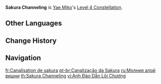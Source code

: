 {{Constellation Infobox
|image       = Constellation Sakura Channeling.png
|description = When Sesshou Sakura lightning hits opponents, the {{Color|Electro DMG Bonus}} of all nearby party members is increased by 20% for 5s.
|level       = 4
|character   = Yae Miko
|utility1    = Electro DMG Bonus
}}
'''Sakura Channeling''' is [[Yae Miko]]'s [[Level 4 Constellation]].

==Other Languages==
{{Other Languages
|en      = Sakura Channeling
|zhs     = 绯樱引雷章
|zhs_rm  = Fēiyīng Yǐnléi Zhāng
|zht     = 緋櫻引雷章
|zht_rm  = Fēiyīng Yǐnléi Zhāng
|zh_tl   = Scarlet Sakura Lightning Conduction Chapter
|ja      = 緋櫻誘雷章
|ja_rm   = Hiou Yuurai Shou{{Assumed}}
|ja_tl   = Scarlet Sakura Lightning Conduction Chapter
|ja_note = "Scarlet Sakura" (''Hiou'') refers to [[Sakura Bloom]] (''Hiou Kyuu'') or its tree [[Sacred Sakura]] in the game. "Chapter" may refer to a chapter in her spell tome (where "Scarlet Sakura Lightning Conduction" is perhaps the chapter's title).
|ko      = 벚꽃이 불러온 뇌장
|ko_rm   = Beotkkot-i Bulleo'on Noejang
|ko_tl   = The Thunderbolt Brought by Cherry Blossoms
|es      = Cerezo de la tormenta
|es_tl   = Cherry Tree of the Lightning Storm
|fr      = Canalisation de sakura
|fr_tl   = Channeling of Sakura
|ru      = Молния алой вишни
|ru_tl   = Scarlet Cherry's Lightning
|th      = Sakura Channeling
|vi      = {{tt|Anh Đào Dẫn Lôi Chương|樱桃引雷章}}
|vi_tl   = Cherry Lightning Conduction Chapter{{Sino|vi|part=1}}
|de      = Rosarote Blitzleiter
|de_tl   = Rose-Red Lightning Conductors
|de_note = Literal sense of "lightning conductor" (a lightning rod is usually called ''Blitzschutz'' or ''Blitzableiter'').
|id      = Sakura Channeling
|pt      = Canalização da Sakura
|pt_tl   = Sakura Channeling
|tr      = Kiraz Çiçeği İletimi
|tr_tl   = 
|it      = Canalizzazione del sakura
|it_tl   = Sakura Channelling
}}

==Change History==
{{Change History|2.5}}

==Navigation==
{{Talent Navbox|Yae Miko}}

[[fr:Canalisation de sakura]]
[[pt-br:Canalização da Sakura]]
[[ru:Молния алой вишни]]
[[th:Sakura Channeling]]
[[vi:Anh Đào Dẫn Lôi Chương]]